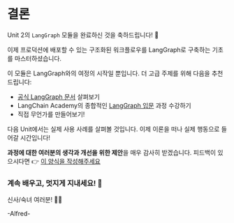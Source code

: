 # 결론

Unit 2의 `LangGraph` 모듈을 완료하신 것을 축하드립니다! 🥳

이제 프로덕션에 배포할 수 있는 구조화된 워크플로우를 LangGraph로 구축하는 기초를 마스터하셨습니다.

이 모듈은 LangGraph와의 여정의 시작일 뿐입니다. 더 고급 주제를 위해 다음을 추천드립니다:

- [공식 LangGraph 문서](https://github.com/langchain-ai/langgraph) 살펴보기
- LangChain Academy의 종합적인 [LangGraph 입문](https://academy.langchain.com/courses/intro-to-langgraph) 과정 수강하기
- 직접 무언가를 만들어보기!

다음 Unit에서는 실제 사용 사례를 살펴볼 것입니다. 이제 이론을 떠나 실제 행동으로 들어갈 시간입니다!

**과정에 대한 여러분의 생각과 개선을 위한 제안**을 매우 감사히 받겠습니다. 피드백이 있으시다면 👉 [이 양식을 작성해주세요](https://docs.google.com/forms/d/e/1FAIpQLSe9VaONn0eglax0uTwi29rIn4tM7H2sYmmybmG5jJNlE5v0xA/viewform?usp=dialog)

### 계속 배우고, 멋지게 지내세요! 🤗

신사/숙녀 여러분! 🎩🦇

-Alfred- 
